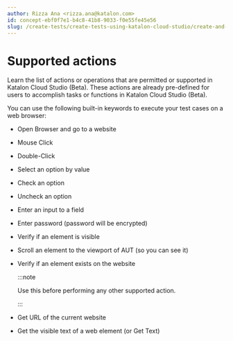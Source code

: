 ```yaml
---
author: Rizza Ana <rizza.ana@katalon.com>
id: concept-ebf0f7e1-b4c8-41b8-9033-f0e55fe45e56
slug: /create-tests/create-tests-using-katalon-cloud-studio/create-and-manage-a-draft-test-case/supported-actions
---
```


# Supported actions

Learn the list of actions or operations that are permitted or supported in Katalon Cloud Studio \(Beta\). These actions are already pre-defined for users to accomplish tasks or functions in Katalon Cloud Studio \(Beta\).

You can use the following built-in keywords to execute your test cases on a web browser:

-   Open Browser and go to a website
-   Mouse Click
-   Double-Click
-   Select an option by value
-   Check an option
-   Uncheck an option
-   Enter an input to a field
-   Enter password \(password will be encrypted\)
-   Verify if an element is visible
-   Scroll an element to the viewport of AUT \(so you can see it\)
-   Verify if an element exists on the website

    
    :::note

    Use this before performing any other supported action.

    :::

-   Get URL of the current website

-   Get the visible text of a web element \(or Get Text\)